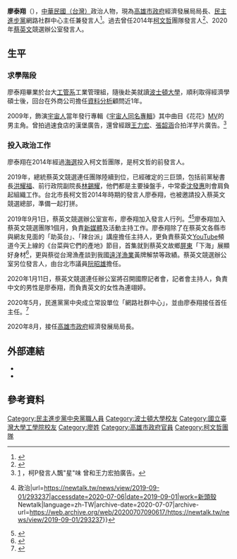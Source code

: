 {{Infobox_officeholder
| name =  廖泰翔
| website      = 
| image name = 
| now = 第5任高雄市政府經濟發展局局長
|order= 
|term_start=2020年8月24日	
|term_end=
| period = 
| constituency = 
| sex = 男 
| Native place = 
| nationality = {{ROC}}
| date of birth ={{birth_date_and_age|1987|6|27}}
| place of birth = {{TWN}}[[台中市|台中市]]
| party = {{Dpp|25px}}
| 配偶 = 已婚
| 兒女 = 1子1女
| educate=
*[[國立臺灣大學|國立臺灣大學]]工商管理學系工業管理組
*[[波士頓大學|波士頓大學]]經濟學碩士
| past = 
*SAS Institute Inc.顧問分析師
*2014柯文哲競選辦公室發言人
*悠遊卡公司董事長特助兼行銷科長
*經濟部政策評估整合辦公室研究員
*國泰金融控股公司集團儲備幹部
*行政院青年諮詢委員
*SAP Taiwan Co., Ltd.,資深業務經理
*2020蔡英文總統競選連任辦公室發言人
*民主進步黨網路社群中心主任暨發言人
*高雄市政府經濟發展局局長
| work =
}}
'''廖泰翔'''（{{bd|1987年|6月27日}}），[[中華民國（臺灣）|中華民國（台灣）]]政治人物，現為[[高雄市政府|高雄市政府]]經濟發展局局長、[[民主進步黨|民主進步黨]]網路社群中心主任兼發言人<ref>{{Cite web|title=市民「身在福中不知福」？前柯辦發言人嗆柯文哲：自我感覺良好|url=https://www.msn.com/zh-tw/news/national/%E5%B8%82%E6%B0%91-%E8%BA%AB%E5%9C%A8%E7%A6%8F%E4%B8%AD%E4%B8%8D%E7%9F%A5%E7%A6%8F-%E5%89%8D%E6%9F%AF%E8%BE%A6%E7%99%BC%E8%A8%80%E4%BA%BA%E5%97%86%E6%9F%AF%E6%96%87%E5%93%B2-%E8%87%AA%E6%88%91%E6%84%9F%E8%A6%BA%E8%89%AF%E5%A5%BD/ar-BB15lv3L?li=BBqj0iS&srcref=rss|accessdate=2020-07-06|work=www.msn.com|archive-date=2020-07-07|archive-url=https://web.archive.org/web/20200707083637/https://www.msn.com/zh-tw/news/national/%E5%B8%82%E6%B0%91-%E8%BA%AB%E5%9C%A8%E7%A6%8F%E4%B8%AD%E4%B8%8D%E7%9F%A5%E7%A6%8F-%E5%89%8D%E6%9F%AF%E8%BE%A6%E7%99%BC%E8%A8%80%E4%BA%BA%E5%97%86%E6%9F%AF%E6%96%87%E5%93%B2-%E8%87%AA%E6%88%91%E6%84%9F%E8%A6%BA%E8%89%AF%E5%A5%BD/ar-BB15lv3L?li=BBqj0iS&srcref=rss}}</ref>。過去曾任2014年[[柯文哲|柯文哲]]團隊發言人<ref>{{Cite web|title=柯P再推新政 海選發言人亮相 - 政治|url=https://www.chinatimes.com/realtimenews/20140709003789-260407?chdtv|accessdate=2020-07-06|last=中時電子報|work=中時電子報|language=zh-TW|archive-date=2020-07-06|archive-url=https://web.archive.org/web/20200706053813/https://www.chinatimes.com/realtimenews/20140709003789-260407?chdtv}}</ref>、2020年[[蔡英文|蔡英文]]競選辦公室發言人。

== 生平 ==

=== 求學階段 ===
廖泰翔畢業於台大[[工業管理學系|工管系]]工業管理組，隨後赴美就讀[[波士頓大學|波士頓大學]]，順利取得經濟學碩士後，回台在外商公司擔任[[資料分析|資料分析]]顧問近1年。

2009年，飾演[[宇宙人_(台灣樂團)|宇宙人]]當年發行專輯《[[宇宙人同名專輯|宇宙人同名專輯]]》其中曲目《花花》[https://www.youtube.com/watch?v=MadWK4SbeFc&ab_channel=%E7%9B%B8%E4%BF%A1%E9%9F%B3%E6%A8%82BinMusic MV]的男主角。曾拍過速食店的漢堡廣告，還曾經跟[[王力宏|王力宏]]、[[張韶涵|張韶涵]]合拍洋芋片廣告。<ref>[https://www.youtube.com/watch?v=5xTHKxR3Njg] {{Wayback|url=https://www.youtube.com/watch?v=5xTHKxR3Njg |date=20210610020050 }}，柯P發言人飄"星"味 曾和王力宏拍廣告。</ref>

=== 投入政治工作 ===
廖泰翔在2014年經過[[海選|海選]]投入柯文哲團隊，是柯文哲的前發言人。

2019年，總統蔡英文競選連任團隊陸續到位，已經確定的三巨頭，包括前黨秘書長[[洪耀福|洪耀福]]、前行政院副院長[[林錫耀|林錫耀]]，他們都是主要操盤手，中常委[[沈發惠|沈發惠]]則會肩負起組織工作。台北市長柯文哲2014年時期的發言人廖泰翔，也被邀請投入蔡英文競選總部，準備一起打拼。

2019年9月1日，蔡英文競選辦公室宣布，廖泰翔加入發言人行列。<ref>{{Cite web|title=出任蔡競辦發言人 廖泰翔:帶入產業與生活經驗 {{!}} 政治|url=https://newtalk.tw/news/view/2019-09-01/293237|accessdate=2020-07-06|date=2019-09-01|work=新頭殼 Newtalk|language=zh-TW|archive-date=2020-07-07|archive-url=https://web.archive.org/web/20200707090617/https://newtalk.tw/news/view/2019-09-01/293237}}</ref><ref>{{Cite web|title=「我的老闆是國家！」從柯市府走入蔡團隊的發言人廖泰翔|url=https://www.cmmedia.com.tw/home/articles/17312|accessdate=2020-07-06|work=www.cmmedia.com.tw|archive-date=2021-04-19|archive-url=https://web.archive.org/web/20210419094202/https://www.cmmedia.com.tw/home/articles/17312}}</ref>廖泰翔加入蔡英文競選團隊1個月，負責[[新媒體|新媒體]]及活動主持工作。廖泰翔除了在蔡英文各縣市與網友見面的「助英台」、「辣台派」講座擔任主持人，更負責蔡英文[[YouTube|YouTube]]頻道今天上線的《台菜與它們的產地》節目，首集就到蔡英文故鄉[[屏東縣|屏東]]「下海」展顯好身材<ref>{{Cite web|title=吳怡農輸了？翻出一張廖泰翔裸上身照 網暴動 - 生活|url=https://www.chinatimes.com/realtimenews/20200621003722-260405?chdtv|accessdate=2020-07-06|last=中時電子報|work=中時電子報|language=zh-TW|archive-date=2021-09-13|archive-url=https://web.archive.org/web/20210913214502/https://www.chinatimes.com/realtimenews/20200621003722-260405?chdtv}}</ref>，更與蔡從台灣漁產談到我國[[遠洋漁業|遠洋漁業]]黃牌解禁等政績。蔡英文競選辦公室另位發言人，由台北市議員[[阮昭雄|阮昭雄]]擔任。

2020年1月11日，蔡英文競選連任辦公室將召開國際記者會，記者會主持人，負責中文的男性是廖泰翔，而負責英文的女性為連翊婷。

2020年5月，民進黨黨中央成立常設單位「網路社群中心」，並由廖泰翔接任首任主任。<ref>{{Cite web|title=民進黨部人事》重用年輕世代 廖泰翔預計接網路中心主任、顏若芳掌新聞部-風傳媒|url=https://www.storm.mg/article/2655845|accessdate=2020-07-06|date=2020-05-19|last=Storm.mg|work=www.storm.mg|language=zh-TW|archive-date=2021-05-25|archive-url=https://web.archive.org/web/20210525101621/https://www.storm.mg/article/2655845}}</ref>

2020年8月，接任[[高雄市政府|高雄市政府]]經濟發展局局長。

== 外部連結 ==
*{{facebook|THLiao2020|廖泰翔}}
*{{instagram|n_th_liao|廖泰翔}}

== 參考資料 ==
<references />

[[Category:民主進步黨中央黨職人員|Category:民主進步黨中央黨職人員]]
[[Category:波士頓大學校友|Category:波士頓大學校友]]
[[Category:國立臺灣大學工學院校友|Category:國立臺灣大學工學院校友]]
[[Category:廖姓|Category:廖姓]]
[[Category:高雄市政府官員|Category:高雄市政府官員]]
[[Category:柯文哲團隊|Category:柯文哲團隊]]